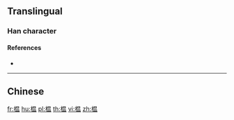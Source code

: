 {{also|榲}}
==Translingual==

===Han character===
{{Han char|rn=75|rad=木|as=09|sn=13|four=|canj=DABT|ids=⿰木昷}}

====References====
* {{Han ref|kx=0542.191|hdz=21249.050|uh=6985|ud=27013}}

----

==Chinese==
{{zh-see|榲}}

[[fr:榅]]
[[hu:榅]]
[[pl:榅]]
[[th:榅]]
[[vi:榅]]
[[zh:榅]]